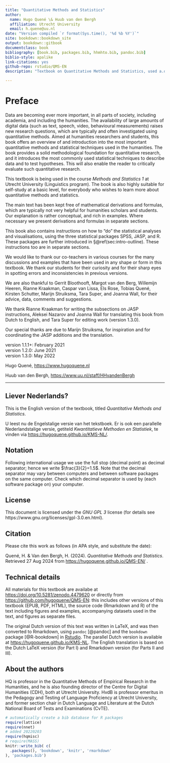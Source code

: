 ```yaml
--- 
title: "Quantitative Methods and Statistics"
author:
  name: Hugo Quené \& Huub van den Bergh
  affiliation: Utrecht University
  email: h.quene@uu.nl
date: "Version compiled `r format(Sys.time(), '%d %b %Y')`"
site: bookdown::bookdown_site
output: bookdown::gitbook
documentclass: book
bibliography: [book.bib, packages.bib, hhmhto.bib, pandoc.bib]
biblio-style: apalike
link-citations: yes
github-repo: rstudio/QMS-EN
description: "Textbook on Quantitative Methods and Statistics, used a.o. in undergraduate course Methods and Statistics (TW3V24001, TL2V23004, TW2V19002, TW2V17002), Dept of Languages Literature and Communication, Utrecht University, the Netherlands."

---
```


# Preface {-}

Data are becoming ever more important, in all parts of society, including academia, and including the humanities. The availability of large amounts of digital data (such as text, speech, video, behavioural measurements) raises new research questions, which are typically and often investigated using quantitative methods. 
Aimed at humanities researchers and students, this book offers an overview of and introduction into the most important quantitative methods and statistical techniques used in the humanities. The book provides a solid methodological foundation for quantitative research, and it introduces the most commonly used statistical techniques to describe data and to test hypotheses. This will also enable the reader to critically evaluate such quantitative research. 

This textbook is being used in the course  *Methods and Statistics 1* at Utrecht University (Linguistics program). The book is also highly suitable for self-study at a basic level, for everybody who wishes to learn more about quantitative methods and statistics. 

The main text has been kept free of mathematical derivations and formulas, which are typically not very helpful for humanities scholars and students. Our explanation is rather conceptual, and rich in examples. Where necessary we present derivations and formulas in separate sections. 

This book also contains instructions on how to "do" the statistical analyses and visualisations, using the three statistical packages SPSS, JASP, and R. These packages are further introduced in §\@ref(sec:intro-outline). These instructions too are in separate sections. 

We would like to thank our co-teachers in various courses for the many discussions and examples that have been used in any shape or form in this textbook. We thank our students for their curiosity and for their sharp eyes in spotting errors and inconsistencies in previous versions. 

We are also thankful to 
Gerrit Bloothooft, 
Margot van den Berg, 
Willemijn Heeren, 
Rianne Kraakman, 
Caspar van Lissa,
Els Rose, 
Tobias Quené, 
Kirsten Schutter,
Marijn Struiksma, 
Tara Super, 
and Joanna Wall, 
for their advice, data, comments and suggestions. 

We thank Rianne Kraakman for writing the subsections on JASP instructions, Aleksei Nazarov and Joanna Wall for translating this book from Dutch to English, and Tara Super for editing work (version 1.3.0). 

Our special thanks are due to Marijn Struiksma, for inspiration and for coordinating the JASP additions and the translation. 

version 1.1.1+: February 2021\
version 1.2.0: June 2021\
version 1.3.0: May 2022

Hugo Quené, <https://www.hugoquene.nl>

Huub van den Bergh, <https://www.uu.nl/staff/HHvandenBergh>

---

## Liever Nederlands? {-}

This is the English version of the textbook, titled *Quantitative Methods and Statistics*.

U leest nu de Engelstalige versie van het tekstboek. Er is ook een parallelle Nederlandstalige versie, getiteld *Kwantitatieve Methoden en Statistiek*, te vinden via <https://hugoquene.github.io/KMS-NL/>. 


## Notation {-}

Following international usage we use the full stop (decimal point) as decimal separator; hence we write $\frac{3}{2}=1.5$. Note that the decimal separator may vary between computers and between software packages on the same computer. Check which decimal separator is used by (each software package on) your computer. 

## License {-}

This document is licensed under the _GNU GPL 3_ license (for details see 
https://www.gnu.org/licenses/gpl-3.0.en.html). 

## Citation {-}

Please cite this work as follows (in APA style, and substitute the date):

Quené, H. \& Van den Bergh, H. (2024). *Quantitative Methods and Statistics*. 
Retrieved 27 Aug 2024 from <https://hugoquene.github.io/QMS-EN/> .

## Technical details {-}

All materials for this textbook are availabe at 
<https://doi.org/10.5281/zenodo.4479620> or directly from 
<https://github.com/hugoquene/QMS-EN>: 
this includes other versions of this textbook (EPUB, PDF, HTML), the source code (Rmarkdown and R) of the text including figures and examples, accompanying datasets used in the text, and figures as separate files.

The original Dutch version of this text was written in LaTeX, and was then converted to Rmarkdown, using `pandoc` [@pandoc] and the `bookdown` package [@R-bookdown] in [Rstudio](https://www.rstudio.com). The parallel Dutch version is available at <https://hugoquene.github.io/KMS-NL>.
The English translation is based on the Dutch LaTeX version (for Part I) and Rmarkdown version (for Parts II and III).


## About the authors {-}

HQ is professor in the Quantitative Methods of Empirical Research in the Humanities, and he is also founding director of the Centre for Digital Humanities (CDH), both at Utrecht University. 
HvdB is professor emeritus in the Pedagogy and Testing of Language Proficiency at Utrecht University, and former section chair in Dutch Language and Literature at the Dutch National Board of Tests and Examinations (CvTE).

```r
# automatically create a bib database for R packages
require(lattice)
require(nnet)
# added 20220203
require(hqmisc)
# require(MASS)
knitr::write_bib( c(
  .packages(), 'bookdown', 'knitr', 'rmarkdown'
), 'packages.bib')
```
